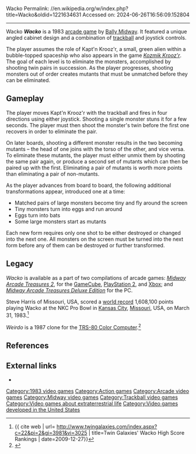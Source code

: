 Wacko
Permalink: //en.wikipedia.org/w/index.php?title=Wacko&oldid=1221634631
Accessed on: 2024-06-26T16:56:09.152804



------
Wacko
{{other uses}}
{{more citations needed|date=January 2019}}
{{Infobox video game
|title = Wacko
|image = Wacko poster.jpg
|developer = [[Bally Midway]]
|publisher = Bally Midway
|designer = Steve Meyer<br>Scott Morrison 
|programmer = Richard Ditton<br>Steve Meyer
|artist = Scott Morrison
|composer = Elaine Ditton
|release = 1983
|genre = [[Action game|Action]]
|modes = [[Single-player video game|Single-player]], [[Multiplayer video game|multiplayer]]
|arcade system= Bally Midway MCR II
|platforms = [[Arcade game|Arcade]]
}}
'''''Wacko''''' is a 1983 [[arcade game]] by [[Bally Midway]]. It featured a unique angled cabinet design and a combination of [[trackball]] and joystick controls.

The player assumes the role of Kapt'n Krooz'r, a small, green alien within a bubble-topped spaceship who also appears in the game ''[[Kozmik Krooz'r]]''. The goal of each level is to eliminate the monsters, accomplished by shooting twin pairs in succession. As the player progresses, shooting monsters out of order creates mutants that must be unmatched before they can be eliminated.

==Gameplay==
The player moves Kapt'n Krooz'r with the trackball and fires in four directions using either joystick. Shooting a single monster stuns it for a few seconds. The player must then shoot the monster's twin before the first one recovers in order to eliminate the pair.

On later boards, shooting a different monster results in the two becoming mutants – the head of one joins with the torso of the other, and vice versa. To eliminate these mutants, the player must either unmix them by shooting the same pair again, or produce a second set of mutants which can then be paired up with the first. Eliminating a pair of mutants is worth more points than eliminating a pair of non-mutants.

As the player advances from board to board, the following additional transformations appear, introduced one at a time:

*Matched pairs of large monsters become tiny and fly around the screen
*Tiny monsters turn into eggs and run around
*Eggs turn into bats
*Some large monsters start as mutants 

Each new form requires only one shot to be either destroyed or changed into the next one. All monsters on the screen must be turned into the next form before any of them can be destroyed or further transformed.

==Legacy==
''Wacko'' is available as a part of two compilations of arcade games: ''[[Midway Arcade Treasures 2]]'', for the [[GameCube]], [[PlayStation 2]], and [[Xbox (console)|Xbox]]; and ''[[Midway Arcade Treasures Deluxe Edition]]'' for the PC.

Steve Harris of Missouri, USA, scored a [[world record]] 1,608,100 points playing Wacko at the NKC Pro Bowl in [[Kansas City, Missouri|Kansas City]], [[Missouri]], USA, on March 31, 1983.<ref>{{ cite web | url= http://www.twingalaxies.com/index.aspx?c=22&pi=2&gi=3981&vi=3025 | title=Twin Galaxies' Wacko High Score Rankings | date=2009-12-27}}</ref>
<!-- Note: Guiness World Records source their Arcade world records scores from Twin Galaxies -->

''Weirdo'' is a 1987 clone for the [[TRS-80 Color Computer]].<ref>{{cite web|last1=Boyle|first1=L. Curtis|title=Weirdo|url=http://www.lcurtisboyle.com/nitros9/weirdo.html|website=Tandy Color Computer Game List}}</ref>

==References==
{{reflist}}

== External links ==
* {{KLOV game|10390}}

[[Category:1983 video games]]
[[Category:Action games]]
[[Category:Arcade video games]]
[[Category:Midway video games]]
[[Category:Trackball video games]]
[[Category:Video games about extraterrestrial life]]
[[Category:Video games developed in the United States]]


{{Arcade-stub}}